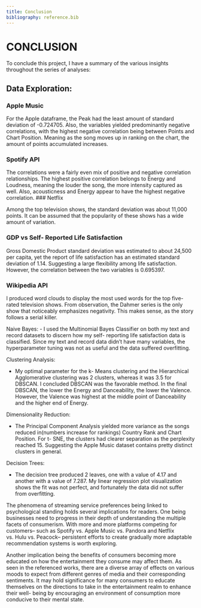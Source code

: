 ```yaml
---
title: Conclusion
bibliography: reference.bib
---
```


# CONCLUSION

To conclude this project, I have a summary of the various insights throughout the series of analyses: 

## Data Exploration: 

### Apple Music

For the Apple dataframe, the Peak had the least amount of  standard  deviation of -0.724705. Also, the variables yielded predominantly negative correlations, with the highest negative correlation being between Points and Chart Position. Meaning as the song moves up in ranking on the chart, the amount of points accumulated increases.

### Spotify API

The correlations were a fairly even mix of positive and negative correlation relationships. The highest positive correlation belongs to Energy and Loudness, meaning the louder the song, the more intensity captured as well. Also, acousticness and Energy appear to have the highest negative correlation.
### Netflix

Among the top television shows, the standard deviation was about 11,000 points. It can be assumed that the popularity of these shows has a wide amount of variation.

### GDP vs Self- Reported Life Satisfaction

Gross Domestic Product standard deviation was estimated to about 24,500 per capita, yet the report of life satisfaction has an estimated standard deviation of 1.14. Suggesting a large flexibility among life satisfaction. However, the correlation between the two variables is 0.695397.

### Wikipedia API

I produced word clouds to display the most used words for the top five- rated television shows. From observation, the Dahmer series is the only show that noticeably emphasizes negativity. This makes sense, as the story follows a serial killer.

Naive Bayes:
- I used the Multinomial Bayes Classifier on both my text and record datasets to discern how my self- reporting life satisfaction data is classified. Since my text and record data didn’t have many variables, the hyperparameter tuning was not as useful and the data suffered overfitting.

Clustering Analysis:

- My optimal parameter for the k- Means clustering and the Hierarchical Agglomerative clustering was 2 clusters, whereas it was 3.5 for DBSCAN. I concluded DBSCAN was the favorable method. In the final DBSCAN, the lower the Energy and Danceability, the lower the Valence. However, the Valence was highest at the middle point of Danceability and the higher end of Energy.

Dimensionality Reduction:

- The Principal Component Analysis yielded more variance as the songs reduced in(numbers increase for rankings) Country Rank and Chart Position.
For t- SNE, the clusters had clearer separation as the perplexity reached 15. Suggesting the Apple Music dataset contains pretty distinct clusters in general.


Decision Trees:

- The decision tree produced 2 leaves, one with a value of 4.17 and another with a value of 7.287. My linear regression plot visualization shows the fit was not perfect, and fortunately the data did not suffer from overfitting.


The phenomena of streaming service preferences being linked to psychological standing holds several implications for readers. One being businesses need to progress in their depth of understanding the multiple facets of consumerism. With more and more platforms competing for customers– such as Spotify vs. Apple Music vs. Pandora and Netflix vs. Hulu vs. Peacock– persistent efforts to create gradually more adaptable recommendation systems is worth exploring.


Another implication being the benefits of consumers becoming more educated on how the entertainment they consume may affect them. As seen in the referenced works, there are a diverse array of effects on various moods to expect from different genres of media and their corresponding sentiments. It may hold significance for many consumers to educate themselves on the directions to take in the entertainment realm to enhance their well- being by encouraging an environment of consumption more conducive to their mental state.


